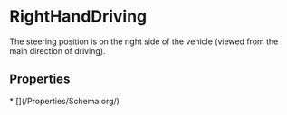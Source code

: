 # RightHandDriving

The steering position is on the right side of the vehicle (viewed from the main direction of driving).

## Properties

<Grid>
* [](/Properties/Schema.org/)

</Grid>

